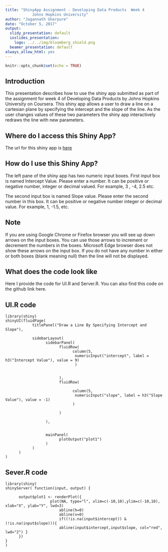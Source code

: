 ```yaml
---
title: "ShinyApp Assignment - Developing Data Products  Week 4  
            Johns Hopkins University"
author: "Jagannath Gharpure"
date: "October 5, 2017"
output:
  slidy_presentation: default
  ioslides_presentation:
    logo: ../../img/bloomberg_shield.png
  beamer_presentation: default
always_allow_html: yes
---
```


```r
knitr::opts_chunk$set(echo = TRUE)
```
## Introduction
This presentation describes how to use the shiny app submitted as part of the assignment for week 4 of Developing Data Products by Johns Hopkins University on Coursera.  This shiny app allows a user to draw a line on a cartesian plane by specifying the intercept and the slope of the line.  As the user changes values of these two parameters the shiny app interactively redraws the line with new parameters.

## Where do I access this Shiny App?
The url for this shiny app is [here](https://jtgharp.shinyapps.io/shinyApp1/)

## How do I use this Shiny App?
The left pane of the shiny app has two numeric input boxes. First input box is named Intercept Value.  Please enter a number.  It can be positive or negative number, integer or decimal valued.  For example, 3 , -4, 2.5 etc.

The second input box is named Slope value.  Please enter the second number in this box.  It can be positive or negative number integer or decimal value.  For example, 1, -1.5, etc.

## Note
If you are using Google Chrome or Firefox browser  you will see up down arrows on the input boxes.  You can use those arrows to increment or decrement the numbers in the boxes. Microsoft Edge browser does not show these arrows on the input box. If you do not have any number in either or both boxes (blank  meaning null) then the line will not be displayed. 

## What does the code look like
Here I provide the code for UI.R and Server.R.  You can also find this code on the github link here.

## UI.R code

```
library(shiny)
shinyUI(fluidPage(
            titlePanel("Draw a Line By Specifying Intercept and Slope"),
      
            sidebarLayout(
                  sidebarPanel(
                        fluidRow(
                              column(5, 
                               numericInput("intercept", label = h3("Intercept Value"), value = 9)
                               )
                        
                  
                        ),
                        fluidRow(
                        
                              column(5, 
                               numericInput("slope", label = h3("Slope Value"), value = -1)
                              )
                        
                        )
                        
                  ),
                  
            
                  mainPanel(
                        plotOutput("plot1")
                  )
            )
      )
)
```

## Sever.R code

```
library(shiny)
shinyServer( function(input, output) {
      
      output$plot1 <- renderPlot({
                    plot(NA, type="l", xlim=c(-10,10),ylim=c(-10,10), xlab="X", ylab="Y", lwd=3)
                        abline(h=0)
                        abline(v=0)
                        if((!is.na(input$intercept)) & (!is.na(input$slope))){
                        abline(input$intercept,input$slope, col="red", lwd="2") } 
      })
}
)
```


